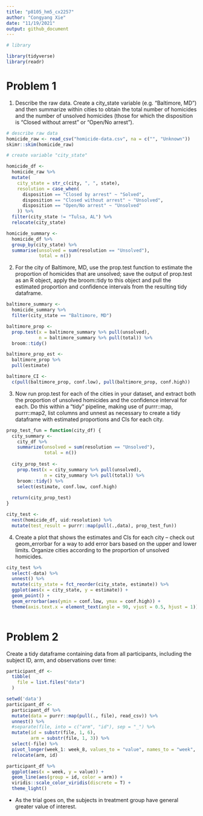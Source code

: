 ```yaml
---
title: "p8105_hm5_cx2257"
author: "Congyang Xie"
date: "11/19/2021"
output: github_document
---
```


```r
# library

library(tidyverse)
library(readr)

```
# Problem 1

1. Describe the raw data. Create a city_state variable (e.g. “Baltimore, MD”) and then summarize within cities to obtain the total number of homicides and the number of unsolved homicides (those for which the disposition is “Closed without arrest” or “Open/No arrest”).

```r
# describe raw data
homicide_raw <- read_csv("homicide-data.csv", na = c("", "Unknown"))
skimr::skim(homicide_raw)
```
```r
# create variable "city_state"

homicide_df <- 
  homicide_raw %>% 
  mutate(
    city_state = str_c(city, ", ", state),
    resolution = case_when(
      disposition == "Closed by arrest" ~ "Solved",
      disposition == "Closed without arrest" ~ "Unsolved",
      disposition == "Open/No arrest" ~ "Unsolved"
    )) %>% 
  filter(city_state != "Tulsa, AL") %>% 
  relocate(city_state)
```

```r
homicide_summary <-
  homicide_df %>% 
  group_by(city_state) %>% 
  summarise(unsolved = sum(resolution == "Unsolved"),
            total = n())
```



2. For the city of Baltimore, MD, use the prop.test function to estimate the proportion of homicides that are unsolved; save the output of prop.test as an R object, apply the broom::tidy to this object and pull the estimated proportion and confidence intervals from the resulting tidy dataframe.

```r
baltimore_summary <-
  homicide_summary %>%
  filter(city_state == "Baltimore, MD")

baltimore_prop <-
  prop.test(x = baltimore_summary %>% pull(unsolved),
            n = baltimore_summary %>% pull(total)) %>% 
  broom::tidy()

baltimore_prop_est <- 
  baltimore_prop %>% 
  pull(estimate)

baltimore_CI <-
  c(pull(baltimore_prop, conf.low), pull(baltimore_prop, conf.high))
```

3. Now run prop.test for each of the cities in your dataset, and extract both the proportion of unsolved homicides and the confidence interval for each. Do this within a “tidy” pipeline, making use of purrr::map, purrr::map2, list columns and unnest as necessary to create a tidy dataframe with estimated proportions and CIs for each city.

```r
prop_test_fun = function(city_df) {
  city_summary <-
    city_df %>%
    summarize(unsolved = sum(resolution == "Unsolved"),
              total = n())
  
  city_prop_test <-
    prop.test(x = city_summary %>% pull(unsolved),
              n = city_summary %>% pull(total)) %>%
    broom::tidy() %>%
    select(estimate, conf.low, conf.high)
  
  return(city_prop_test)
}

```

```r
city_test <-
  nest(homicide_df, uid:resolution) %>%
  mutate(test_result = purrr::map(pull(.,data), prop_test_fun))
```


4. Create a plot that shows the estimates and CIs for each city – check out geom_errorbar for a way to add error bars based on the upper and lower limits. Organize cities according to the proportion of unsolved homicides.

```r
city_test %>% 
  select(-data) %>% 
  unnest() %>% 
  mutate(city_state = fct_reorder(city_state, estimate)) %>% 
  ggplot(aes(x = city_state, y = estimate)) +
  geom_point() + 
  geom_errorbar(aes(ymin = conf.low, ymax = conf.high)) +
  theme(axis.text.x = element_text(angle = 90, vjust = 0.5, hjust = 1))
  
```

# Problem 2

Create a tidy dataframe containing data from all participants, including the subject ID, arm, and observations over time:

```r
participant_df <-
  tibble(
    file = list.files("data")
  )

setwd('data')
participant_df <-
  participant_df %>%
  mutate(data = purrr::map(pull(., file), read_csv)) %>%
  unnest() %>% 
  #separate(file, into = c("arm", "id"), sep = "_") %>% 
  mutate(id = substr(file, 1, 6),
         arm = substr(file, 1, 3)) %>% 
  select(-file) %>% 
  pivot_longer(week_1: week_8, values_to = "value", names_to = "week", names_prefix = "week_") %>% 
  relocate(arm, id)
```

```r
participant_df %>%
  ggplot(aes(x = week, y = value)) +
  geom_line(aes(group = id, color = arm)) +
  viridis::scale_color_viridis(discrete = T) +
  theme_light()
```

+ As the trial goes on, the subjects in treatment group have general greater value of interest.

